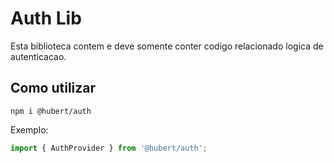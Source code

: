 # Auth Lib

Esta biblioteca contem e deve somente conter codigo relacionado logica de autenticacao.

## Como utilizar

```
npm i @hubert/auth
```

Exemplo:

```javascript
import { AuthProvider } from '@hubert/auth';
```
